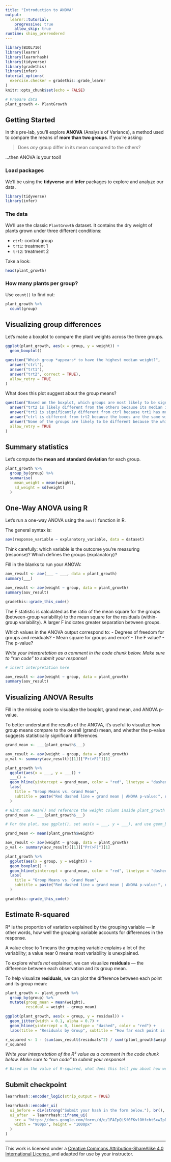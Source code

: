 ```yaml
---
title: "Introduction to ANOVA"
output: 
  learnr::tutorial:
    progressive: true
    allow_skip: true
runtime: shiny_prerendered
---
```


```r
library(BIOL710)
library(learnr)
library(learnrhash)
library(tidyverse)
library(gradethis)
library(infer)
tutorial_options(
  exercise.checker = gradethis::grade_learnr
)
knitr::opts_chunk$set(echo = FALSE)

# Prepare data
plant_growth <- PlantGrowth
```

## Getting Started

In this pre-lab, you'll explore **ANOVA** (Analysis of Variance), a method used to compare the means of **more than two groups**. If you're asking:

> Does *any* group differ in its mean compared to the others?

...then ANOVA is your tool!


### Load packages

We’ll be using the **tidyverse** and **infer** packages to explore and analyze our data.

```r
library(tidyverse)
library(infer)
```


### The data

We’ll use the classic `PlantGrowth` dataset. It contains the dry weight of plants grown under three different conditions:

- `ctrl`: control group
- `trt1`: treatment 1
- `trt2`: treatment 2

Take a look:

```r
head(plant_growth)
```


### How many plants per group?
Use `count()` to find out:

```r
plant_growth %>%
  count(group)
```


## Visualizing group differences

Let’s make a boxplot to compare the plant weights across the three groups.

```r
ggplot(plant_growth, aes(x = group, y = weight)) +
  geom_boxplot()
```

```r
question("Which group *appears* to have the highest median weight?",
  answer("ctrl"),
  answer("trt1"),
  answer("trt2", correct = TRUE),
  allow_retry = TRUE
)
```

What does this plot suggest about the group means?

```r
question("Based on the boxplot, which groups are most likely to be significantly different from each other, and why?",
  answer("trt2 is likely different from the others because its median is clearly separated and the boxes don’t overlap much", correct = TRUE),
  answer("trt1 is significantly different from ctrl because trt1 has more outliers"),
  answer("ctrl is different from trt2 because the boxes are the same width but have different medians"),
  answer("None of the groups are likely to be different because the whiskers all touch"),
  allow_retry = TRUE
)
```


## Summary statistics

Let’s compute the **mean and standard deviation** for each group.

```r
plant_growth %>%
  group_by(group) %>%
  summarise(
    mean_weight = mean(weight),
    sd_weight = sd(weight)
  )
```

## One-Way ANOVA using R

Let’s run a one-way ANOVA using the `aov()` function in R.

The general syntax is:

```r
aov(response_variable ~ explanatory_variable, data = dataset)
```

Think carefully: which variable is the outcome you're measuring (response)? Which defines the groups (explanatory)?

Fill in the blanks to run your ANOVA:

```r
aov_result <- aov(___ ~ ___, data = plant_growth)
summary(___)
```

```r
aov_result <- aov(weight ~ group, data = plant_growth)
summary(aov_result)
```

```r
gradethis::grade_this_code()
```

::: {.info-box}
The F statistic is calculated as the ratio of the mean square for the groups (between-group variability) to the mean square for the residuals (within-group variability). A larger F indicates greater separation between groups.
:::




Which values in the ANOVA output correspond to:
- Degrees of freedom for groups and residuals?
- Mean square for groups and error?
- The F value?
- The p-value?

*Write your interpretation as a comment in the code chunk below. Make sure to "run code" to submit your response!*

```r
# insert interpretation here
```


```r
aov_result <- aov(weight ~ group, data = plant_growth)
summary(aov_result)
```

## Visualizing ANOVA Results

Fill in the missing code to visualize the boxplot, grand mean, and ANOVA p-value.

To better understand the results of the ANOVA, it's useful to visualize how group means compare to the overall (grand) mean, and whether the p-value suggests statistically significant differences.

```r
grand_mean <- ___(plant_growth$___)

aov_result <- aov(weight ~ group, data = plant_growth)
p_val <- summary(aov_result)[[1]]["Pr(>F)"][1]

plant_growth %>%
  ggplot(aes(x = ___, y = ___)) +
  ___() +
  geom_hline(yintercept = grand_mean, color = "red", linetype = "dashed") +
  labs(
    title = "Group Means vs. Grand Mean",
    subtitle = paste("Red dashed line = grand mean | ANOVA p-value:", round(p_val, 4))
  )
```

```r
# Hint: use mean() and reference the weight column inside plant_growth
grand_mean <- ___(plant_growth$___)

# For the plot, use ggplot(), set aes(x = ___, y = ___), and use geom_boxplot()
``` 

```r
grand_mean <- mean(plant_growth$weight)

aov_result <- aov(weight ~ group, data = plant_growth)
p_val <- summary(aov_result)[[1]]["Pr(>F)"][1]

plant_growth %>%
  ggplot(aes(x = group, y = weight)) +
  geom_boxplot() +
  geom_hline(yintercept = grand_mean, color = "red", linetype = "dashed") +
  labs(
    title = "Group Means vs. Grand Mean",
    subtitle = paste("Red dashed line = grand mean | ANOVA p-value:", round(p_val, 4))
  )
```

```r
gradethis::grade_this_code()
```

## Estimate R-squared

R² is the proportion of variation explained by the grouping variable — in other words, how well the grouping variable accounts for differences in the response.

A value close to 1 means the grouping variable explains a lot of the variability; a value near 0 means most variability is unexplained.

To explore what's *not* explained, we can visualize **residuals** — the difference between each observation and its group mean.

To help visualize **residuals**, we can plot the difference between each point and its group mean:

```r
plant_growth <- plant_growth %>%
  group_by(group) %>%
  mutate(group_mean = mean(weight),
         residual = weight - group_mean)

ggplot(plant_growth, aes(x = group, y = residual)) +
  geom_jitter(width = 0.1, alpha = 0.7) +
  geom_hline(yintercept = 0, linetype = "dashed", color = "red") +
  labs(title = "Residuals by Group", subtitle = "How far each point is from its group mean")
```


```r
r_squared <- 1 - (sum(aov_result$residuals^2) / sum((plant_growth$weight - mean(plant_growth$weight))^2))
r_squared
```

*Write your interpretation of the R² value as a comment in the code chunk below. Make sure to "run code" to submit your response!*

```r
# Based on the value of R-squared, what does this tell you about how well group membership explains variation in weight?
```


## Submit checkpoint

```r
learnrhash::encoder_logic(strip_output = TRUE)
```

```r
learnrhash::encoder_ui(
  ui_before = div(strong("Submit your hash in the form below."), br(), br()),
  ui_after  = learnrhash::iframe_ui(
    src = "https://docs.google.com/forms/d/e/1FAIpQLSf0FKvlOHfchtSxwIpD9Jo65sDlTjeokodsO1vP64rLcVYZ2A/viewform?usp=header",
    width = "900px", height = "1000px"
  )
)
```

* * *

This work is licensed under a
<a rel="license" href="http://creativecommons.org/licenses/by-sa/4.0/">
  Creative Commons Attribution-ShareAlike 4.0 International License. 
</a> and adapted for use by your instructor.
